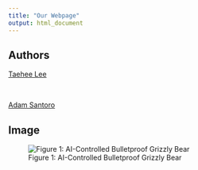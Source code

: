 ```yaml
---
title: "Our Webpage"
output: html_document
---
```


## Authors

[Taehee Lee](https://github.com/133taehee)

<br>

[Adam Santoro](https://github.com/SantoroA1)


## Image

![Figure 1: AI-Controlled Bulletproof Grizzly Bear](https://i.kinja-img.com/gawker-media/image/upload/c_fit,f_auto,g_center,pg_1,q_60,w_965/7a47bae768791a28e0c97bbd8644442c.jpg)
